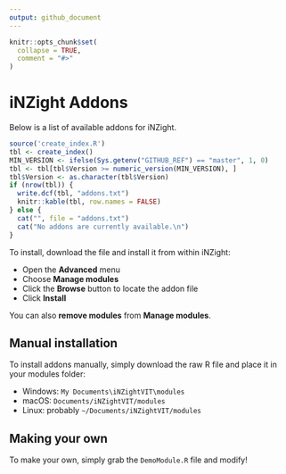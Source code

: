 ```yaml
---
output: github_document
---
```


<!-- README.md is generated from README.Rmd. Please edit that file -->

```r
knitr::opts_chunk$set(
  collapse = TRUE,
  comment = "#>"
)
```

# iNZight Addons

Below is a list of available addons for iNZight.

```r
source('create_index.R')
tbl <- create_index()
MIN_VERSION <- ifelse(Sys.getenv("GITHUB_REF") == "master", 1, 0)
tbl <- tbl[tbl$Version >= numeric_version(MIN_VERSION), ]
tbl$Version <- as.character(tbl$Version)
if (nrow(tbl)) {
  write.dcf(tbl, "addons.txt")
  knitr::kable(tbl, row.names = FALSE)
} else {
  cat("", file = "addons.txt")
  cat("No addons are currently available.\n")
}
```

To install, download the file and install it from within iNZight:

- Open the __Advanced__ menu
- Choose __Manage modules__
- Click the __Browse__ button to locate the addon file
- Click __Install__

You can also __remove modules__ from __Manage modules__.


## Manual installation

To install addons manually, simply download the raw R file
and place it in your modules folder:

- Windows: `My Documents\iNZightVIT\modules`
- macOS: `Documents/iNZightVIT/modules`
- Linux: probably `~/Documents/iNZightVIT/modules`


## Making your own

To make your own, simply grab the `DemoModule.R` file and modify!
